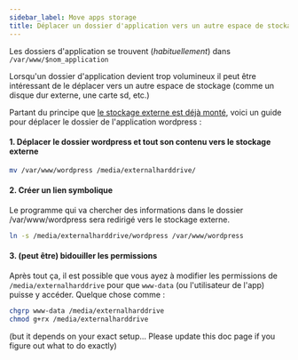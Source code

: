 ```yaml
---
sidebar_label: Move apps storage
title: Déplacer un dossier d'application vers un autre espace de stockage
---
```


Les dossiers d'application se trouvent (*habituellement*) dans `/var/www/$nom_application`

Lorsqu'un dossier d'application devient trop volumineux il peut être intéressant de le déplacer vers un autre espace de stockage (comme un disque dur externe, une carte sd, etc.)

Partant du principe que [le stockage externe est déjà monté](/admin/tutorials/external_storage), voici un guide pour déplacer le dossier de l'application wordpress :

#### 1. Déplacer le dossier wordpress et tout son contenu vers le stockage externe

```bash
mv /var/www/wordpress /media/externalharddrive/
```

#### 2. Créer un lien symbolique

Le programme qui va chercher des informations dans le dossier /var/www/wordpress sera redirigé vers le stockage externe.

```bash
ln -s /media/externalharddrive/wordpress /var/www/wordpress
```

#### 3. (peut être) bidouiller les permissions

Après tout ça, il est possible que vous ayez à modifier les permissions de `/media/externalharddrive` pour que `www-data` (ou l'utilisateur de l'app) puisse y accéder. Quelque chose comme :

```bash
chgrp www-data /media/externalharddrive
chmod g+rx /media/externalharddrive
```

(but it depends on your exact setup... Please update this doc page if you figure
out what to do exactly)
